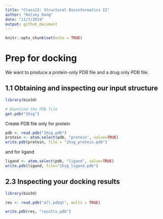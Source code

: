 ```yaml
---
title: "Class12: Structural Bioinformatics II"
author: "Kelsey Dang"
date: "11/7/2019"
output: github_document
---
```


```r
knitr::opts_chunk$set(echo = TRUE)
```

# Prep for docking

We want to produce a protein-only PDB file and a drug only PDB file.

## 1.1 Obtaining and inspecting our input structure

```r
library(bio3d)

# Download the PDB file
get.pdb("1hsg")
```

Create PDB file only for protein
```r
pdb <- read.pdb("1hsg.pdb")
protein <- atom.select(pdb, "protein", value=TRUE)
write.pdb(protein, file = "1hsg_protein.pdb")
```

and for ligand
```r
ligand <- atom.select(pdb, "ligand", value=TRUE)
write.pdb(ligand, file="1hsg_ligand.pdb")
```

## 2.3 Inspecting your docking results
```r
library(bio3d)

res <- read.pdb("all.pdbqt", multi = TRUE)

write.pdb(res, "results.pdb")
```


